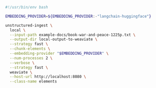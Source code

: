 ```bash Shell
#!/usr/bin/env bash

EMBEDDING_PROVIDER=${EMBEDDING_PROVIDER:-"langchain-huggingface"}

unstructured-ingest \
  local \
  --input-path example-docs/book-war-and-peace-1225p.txt \
  --output-dir local-output-to-weaviate \
  --strategy fast \
  --chunk-elements \
  --embedding-provider "$EMBEDDING_PROVIDER" \
  --num-processes 2 \
  --verbose \
  --strategy fast \
  weaviate \
  --host-url http://localhost:8080 \
  --class-name elements
```
